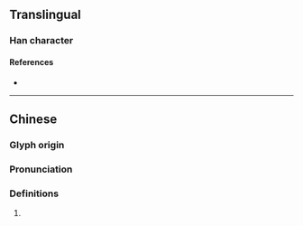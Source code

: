{{character info/new}}
==Translingual==

===Han character===
{{Han char|rn=85|rad=水|as=07|sn=10|four=|canj=ENKG|ids=⿰氵廷}}

====References====
* {{Han ref|kx=0626.220|dkj=17537|dj=1029.030|hdz=31609.010|uh=6D8F|ud=28047}}

----

==Chinese==
{{zh-forms}}

===Glyph origin===
{{Han etym}}

===Pronunciation===
{{zh-pron
|m=tǐng
|c=ting5
|mc=y
|oc=y
|ma=
|cat=
}}

===Definitions===
{{zh-hanzi}}

# {{zh-only|汫涏}}